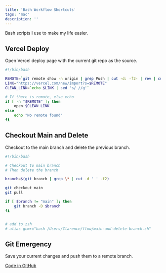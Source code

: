 ```yaml
---
title: 'Bash Workflow Shortcuts'
tags: 'mac'
description: ''
---
```


Bash scripts I use to make my life easier.

## Vercel Deploy

Open Vercel deploy page with the current git repo as the source.

```bash title="vc.sh"
#!/bin/bash

REMOTE=`git remote show -n origin | grep Push | cut -d: -f2- | rev | cut -c 5- | rev `
LINK="https://vercel.com/new/import?s=$REMOTE"
CLEAN_LINK=`echo $LINK | sed 's/ //g'`

# If there is remote, else echo
if [ -n "$REMOTE" ]; then
    open $CLEAN_LINK
else
    echo "No remote found"
fi
```

## Checkout Main and Delete

Checkout to the main branch and delete the previous branch.

```bash title="main-and-delete-branch.sh"
#!/bin/bash

# Checkout to main branch
# Then delete the branch

branch=$(git branch | grep \* | cut -d ' ' -f2)

git checkout main
git pull

if [ $branch != "main" ]; then
    git branch -D $branch
fi


# add to zsh
# alias gcmr="bash /Users/Clarence/flow/main-and-delete-branch.sh"
```

## Git Emergency

Save your current changes and push them to a remote branch.

[Code in GitHub](https://github.com/theodorusclarence/git-emergency/blob/main/git-emergency.sh)
